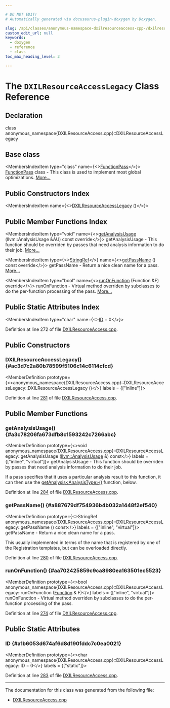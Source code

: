```yaml
---

# DO NOT EDIT!
# Automatically generated via docusaurus-plugin-doxygen by Doxygen.

slug: /api/classes/anonymous-namespace-dxilresourceaccess-cpp-/dxilresourceaccesslegacy
custom_edit_url: null
keywords:
  - doxygen
  - reference
  - class
toc_max_heading_level: 3

---
```





# The `DXILResourceAccessLegacy` Class Reference

<DoxygenPage pluginConfig={pluginConfig}>



## Declaration

<CodeBlock>class anonymous_namespace{DXILResourceAccess.cpp}::DXILResourceAccessLegacy</CodeBlock>

## Base class

<MembersIndex>

<MembersIndexItem
  type="class"
  name={<><a href="/docs/api/classes/llvm/functionpass">FunctionPass</a></>}>
<a href="/docs/api/classes/llvm/functionpass">FunctionPass</a> class - This class is used to implement most global optimizations. <a href="/docs/api/classes/llvm/functionpass/#details">More...</a>
</MembersIndexItem>

</MembersIndex>

## Public Constructors Index

<MembersIndex>

<MembersIndexItem
  name={<><a href="#ac3d7c2a80b78599f5106c14c6114cfcd">DXILResourceAccessLegacy</a> ()</>}>
</MembersIndexItem>

</MembersIndex>

## Public Member Functions Index

<MembersIndex>

<MembersIndexItem
  type="void"
  name={<><a href="#a3c78206fa673dfb8c1593242c7266abc">getAnalysisUsage</a> (llvm::AnalysisUsage &amp;AU) const override</>}>
getAnalysisUsage - This function should be overriden by passes that need analysis information to do their job. <a href="#a3c78206fa673dfb8c1593242c7266abc">More...</a>
</MembersIndexItem>

<MembersIndexItem
  type={<><a href="/docs/api/classes/llvm/stringref">StringRef</a></>}
  name={<><a href="#a887679df754936b4b032a1448f2ef540">getPassName</a> () const override</>}>
getPassName - Return a nice clean name for a pass. <a href="#a887679df754936b4b032a1448f2ef540">More...</a>
</MembersIndexItem>

<MembersIndexItem
  type="bool"
  name={<><a href="#aa702425859c9ca8980ea163501ec5523">runOnFunction</a> (Function &amp;F) override</>}>
runOnFunction - Virtual method overriden by subclasses to do the per-function processing of the pass. <a href="#aa702425859c9ca8980ea163501ec5523">More...</a>
</MembersIndexItem>

</MembersIndex>

## Public Static Attributes Index

<MembersIndex>

<MembersIndexItem
  type="char"
  name={<><a href="#a1b6053d674af6d8d190fddc7c0ea0021">ID</a> = 0</>}>
</MembersIndexItem>

</MembersIndex>


Definition at line 272 of file <a href="/docs/api/files/lib/lib/target/lib/target/directx/dxilresourceaccess-cpp">DXILResourceAccess.cpp</a>.

<SectionDefinition>

## Public Constructors

### DXILResourceAccessLegacy() {#ac3d7c2a80b78599f5106c14c6114cfcd}

<MemberDefinition
  prototype={<>anonymous&#95;namespace&#123;DXILResourceAccess.cpp&#125;::DXILResourceAccessLegacy::DXILResourceAccessLegacy ()</>}
  labels = {["inline"]}>

Definition at line <a href="/docs/api/files/lib/lib/target/lib/target/directx/dxilresourceaccess-cpp/#l00281">281</a> of file <a href="/docs/api/files/lib/lib/target/lib/target/directx/dxilresourceaccess-cpp">DXILResourceAccess.cpp</a>.
</MemberDefinition>

</SectionDefinition>

<SectionDefinition>

## Public Member Functions

### getAnalysisUsage() {#a3c78206fa673dfb8c1593242c7266abc}

<MemberDefinition
  prototype={<>void anonymous&#95;namespace&#123;DXILResourceAccess.cpp&#125;::DXILResourceAccessLegacy::getAnalysisUsage (<a href="/docs/api/classes/llvm/analysisusage">llvm::AnalysisUsage</a> &amp;) const</>}
  labels = {["inline", "virtual"]}>
getAnalysisUsage - This function should be overriden by passes that need analysis information to do their job.

If a pass specifies that it uses a particular analysis result to this function, it can then use the <a href="/docs/api/classes/llvm/pass/#a4863e5e463fb79955269fbf7fbf52b80">getAnalysis&lt;AnalysisType&gt;()</a> function, below.

Definition at line <a href="/docs/api/files/lib/lib/target/lib/target/directx/dxilresourceaccess-cpp/#l00284">284</a> of file <a href="/docs/api/files/lib/lib/target/lib/target/directx/dxilresourceaccess-cpp">DXILResourceAccess.cpp</a>.
</MemberDefinition>

### getPassName() {#a887679df754936b4b032a1448f2ef540}

<MemberDefinition
  prototype={<>StringRef anonymous&#95;namespace&#123;DXILResourceAccess.cpp&#125;::DXILResourceAccessLegacy::getPassName () const</>}
  labels = {["inline", "virtual"]}>
getPassName - Return a nice clean name for a pass.

This usually implemented in terms of the name that is registered by one of the Registration templates, but can be overloaded directly.

Definition at line <a href="/docs/api/files/lib/lib/target/lib/target/directx/dxilresourceaccess-cpp/#l00280">280</a> of file <a href="/docs/api/files/lib/lib/target/lib/target/directx/dxilresourceaccess-cpp">DXILResourceAccess.cpp</a>.
</MemberDefinition>

### runOnFunction() {#aa702425859c9ca8980ea163501ec5523}

<MemberDefinition
  prototype={<>bool anonymous&#95;namespace&#123;DXILResourceAccess.cpp&#125;::DXILResourceAccessLegacy::runOnFunction (<a href="/docs/api/classes/llvm/function">Function</a> &amp; F)</>}
  labels = {["inline", "virtual"]}>
runOnFunction - Virtual method overriden by subclasses to do the per-function processing of the pass.

Definition at line <a href="/docs/api/files/lib/lib/target/lib/target/directx/dxilresourceaccess-cpp/#l00274">274</a> of file <a href="/docs/api/files/lib/lib/target/lib/target/directx/dxilresourceaccess-cpp">DXILResourceAccess.cpp</a>.
</MemberDefinition>

</SectionDefinition>

<SectionDefinition>

## Public Static Attributes

### ID {#a1b6053d674af6d8d190fddc7c0ea0021}

<MemberDefinition
  prototype={<>char anonymous&#95;namespace&#123;DXILResourceAccess.cpp&#125;::DXILResourceAccessLegacy::ID = 0</>}
  labels = {["static"]}>

Definition at line <a href="/docs/api/files/lib/lib/target/lib/target/directx/dxilresourceaccess-cpp/#l00283">283</a> of file <a href="/docs/api/files/lib/lib/target/lib/target/directx/dxilresourceaccess-cpp">DXILResourceAccess.cpp</a>.
</MemberDefinition>

</SectionDefinition>

<hr/>

The documentation for this class was generated from the following file:

<ul>
<li><a href="/docs/api/files/lib/lib/target/lib/target/directx/dxilresourceaccess-cpp">DXILResourceAccess.cpp</a></li>
</ul>

</DoxygenPage>
